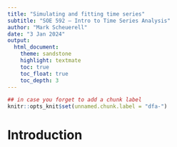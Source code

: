 ```yaml
---
title: "Simulating and fitting time series"
subtitle: "SOE 592 – Intro to Time Series Analysis"
author: "Mark Scheuerell"
date: "3 Jan 2024"
output:
  html_document:
    theme: sandstone
    highlight: textmate
    toc: true
    toc_float: true
    toc_depth: 3
---
```


```r
## in case you forget to add a chunk label
knitr::opts_knit$set(unnamed.chunk.label = "dfa-")
```

# Introduction


